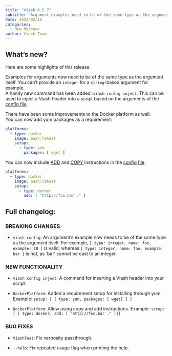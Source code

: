 ```yaml
---
title: "Viash 0.5.7"
subtitle: "Argument examples need to be of the same type as the argument itself"
date: 2022/02/16
categories:
  - New Release
author: Viash Team
---
```


## What's new?

Here are some highlights of this release:

Examples for arguments now need to be of the same type as the argument itself. You can't provide an `integer` for a `string`-based argument for example.  
A handy new command has been added: `viash config inject`. This can be used to inject a Viash header into a script based on the arguments of the [config file](/reference/config/index.html).

There have been some improvements to the Docker platform as well.  
You can now add yum packages as a requirement:

```yaml
platforms:
  - type: docker
    image: bash:latest
    setup:
      - type: yum
        packages: [ wget ]
```

You can now include [ADD](https://docs.docker.com/engine/reference/builder/#add) and [COPY](https://docs.docker.com/engine/reference/builder/#copy) instructions in the [config file](/reference/config/index.html):

```yaml
platforms:
  - type: docker
    image: bash:latest
    setup:
      - type: docker
        add: [ "http://foo.bar ." ]
```

## Full changelog:

### BREAKING CHANGES

* `viash config`: An argument's example now needs to be of the same type as the argument itself. 
  For example, `[ type: integer, name: foo, example: 10 ]` is valid, whereas 
  `[ type: integer, name: foo, example: bar ]` is not, as 'bar' cannot be cast to an integer.

### NEW FUNCTIONALITY

* `viash config inject`: A command for inserting a Viash header into your script.

* `DockerPlatform`: Added a requirement setup for installing through yum. Example:
  `setup: [ [ type: yum, packages: [ wget] ] ]`

* `DockerPlatform`: Allow using copy and add instructions. Example:
  `setup: [ [ type: docker, add: [ "http://foo.bar ." ]]]`

### BUG FIXES

* `ViashTest`: Fix verbosity passthrough.

* `--help`: Fix repeated usage flag when printing the help.